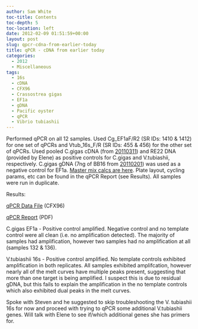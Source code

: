 ```yaml
---
author: Sam White
toc-title: Contents
toc-depth: 5
toc-location: left
date: 2012-02-09 01:51:59+00:00
layout: post
slug: qpcr-cdna-from-earlier-today
title: qPCR - cDNA from earlier today
categories:
  - 2012
  - Miscellaneous
tags:
  - 16s
  - cDNA
  - CFX96
  - Crassostrea gigas
  - EF1a
  - gDNA
  - Pacific oyster
  - qPCR
  - Vibrio tubiashii
---
```


Performed qPCR on all 12 samples. Used Cg_EF1aF/R2 (SR IDs: 1410 & 1412) for one set of qPCRs and Vtub_16s_F/R (SR IDs: 455 & 456) for the other set of qPCRs. Used pooled C.gigas cDNA (from [20110311](/Sam%27s+Working+Notebook+Jan+2011+-+March+2011#sjw20110311)) and RE22 DNA (provided by Elene) as positive controls for C.gigas and V.tubiashii, respectively. C.gigas gDNA (7ng of BB16 from [20110201](/Sam%27s+Working+Notebook+Jan+2011+-+March+2011#sjw20110201)) was used as a negative control for EF1a. [Master mix calcs are here](https://eagle.fish.washington.edu/Arabidopsis//Notebook%20Workup%20Files/20120208-01.jpg). Plate layout, cycling params, etc can be found in the qPCR Report (see Results). All samples were run in duplicate.

Results:

[qPCR Data File](https://eagle.fish.washington.edu/Arabidopsis/qPCR/CFX96/Roberts%20Lab_2012-02-08%2014-53-07_CC009827.pcrd) (CFX96)

[qPCR Report](https://eagle.fish.washington.edu/Arabidopsis/qPCR/CFX96/Roberts%20Lab_2012-02-08%2014-53-07_CC009827.pdf) (PDF)

C.gigas EF1a - Positive control amplified. Negative control and no template control were all clean (i.e. no amplification detected). The majority of samples had amplification, however two samples had no amplification at all (samples 132 & 136).

V.tubiashii 16s - Positive control amplified. No template controls exhibited amplification in both replicates. All samples exhibited amplifcation, however nearly all of the melt curves have multiple peaks present, suggesting that more than one target is being amplified. I suspect this is due to residual gDNA, but this fails to explain the amplification in the no template controls which also exhibited dual peaks in the melt curves.

Spoke with Steven and he suggested to skip troubleshooting the V. tubiashii 16s for now and proceed with trying to qPCR some additional V.tubiashii genes. Will talk with Elene to see if/which additional genes she has primers for.
